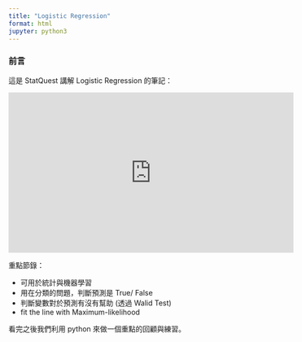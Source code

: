 ```yaml
---
title: "Logistic Regression"
format: html
jupyter: python3
---
```


### 前言

這是 StatQuest  講解 Logistic Regression 的筆記：

<iframe width="560" height="315" src="https://www.youtube.com/embed/yIYKR4sgzI8" title="YouTube video player" frameborder="0" allow="accelerometer; autoplay; clipboard-write; encrypted-media; gyroscope; picture-in-picture" allowfullscreen></iframe>

重點節錄：  

- 可用於統計與機器學習
- 用在分類的問題，判斷預測是 True/ False
- 判斷變數對於預測有沒有幫助 (透過 Walid Test)
- fit the line with Maximum-likelihood

看完之後我們利用 python 來做一個重點的回顧與練習。